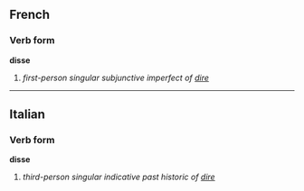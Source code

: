 ==French==
===Verb form===
'''disse'''

# ''first-person singular subjunctive imperfect of [[dire]]''

----

==Italian==
===Verb form===
'''disse'''

# ''third-person singular indicative past historic of [[dire]]''